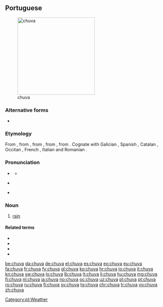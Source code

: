 {{also|chůva}}
==Portuguese==
{{wikipedia|lang=pt}}
[[Image:11-08-21-jaguar-im-regen-by-RalfR-16.jpg|thumb|250px|chuva]]

===Alternative forms===
* {{l|pt|chuiva}} {{qualifier|dated|dialectal}}

===Etymology===
From {{etyl|roa-opt|pt}} {{term|chuvia||rain|lang=roa-opt}}, from {{etyl|la|pt}} {{term|pluvia||rain|lang=la}}, from {{term|pluvius||rainy|lang=la}}, from {{term|pluit||it is raining|lang=la}}, from {{etyl|ine-pro|pt}}. Cognate with Galician {{m|gl|chuvia}}, Spanish {{m|es|lluvia}}, Catalan {{m|ca|pluja}}, Occitan {{m|oc|pluèja}}, French {{m|fr|pluie}}, Italian {{m|it|pioggia}} and Romanian {{m|ro|ploaie}}.

===Pronunciation===
* {{a|Portugal}} {{IPA|/ˈʃu.vɐ/|lang=pt}}
** {{audio|Pt chuva.ogg|Audio|lang=pt}}
* {{a|Brazil}} {{IPA|/ˈʃu.va/|/ˈʃu.vɐ/|lang=pt}}
* {{hyphenation|chu|va|lang=pt}}

===Noun===
{{pt-noun|f}}

# [[rain]]

====Related terms====
* {{l|pt|chover}}
* {{l|pt|chuvoso}}
* {{l|pt|guarda-chuva}}
* {{l|pt|chapéu-de-chuva}}

[[Category:pt:Weather]]

[[be:chuva]]
[[da:chuva]]
[[de:chuva]]
[[el:chuva]]
[[es:chuva]]
[[eo:chuva]]
[[eu:chuva]]
[[fa:chuva]]
[[fr:chuva]]
[[fy:chuva]]
[[gl:chuva]]
[[ko:chuva]]
[[hr:chuva]]
[[io:chuva]]
[[it:chuva]]
[[kn:chuva]]
[[sw:chuva]]
[[lo:chuva]]
[[lb:chuva]]
[[lt:chuva]]
[[li:chuva]]
[[hu:chuva]]
[[mg:chuva]]
[[fj:chuva]]
[[nl:chuva]]
[[ja:chuva]]
[[no:chuva]]
[[oc:chuva]]
[[uz:chuva]]
[[pl:chuva]]
[[pt:chuva]]
[[ro:chuva]]
[[ru:chuva]]
[[fi:chuva]]
[[sv:chuva]]
[[tg:chuva]]
[[chr:chuva]]
[[tr:chuva]]
[[vo:chuva]]
[[zh:chuva]]